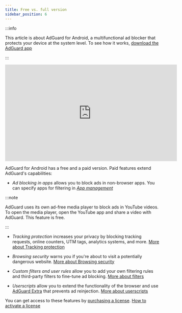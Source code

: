 ```yaml
---
title: Free vs. full version
sidebar_position: 6
---
```


:::info

This article is about AdGuard for Android, a multifunctional ad blocker that protects your device at the system level. To see how it works, [download the AdGuard app](https://agrd.io/download-kb-adblock)

:::

<iframe width="560" height="315" src="https://www.youtube-nocookie.com/embed/xNOeHpZgjFo" title="YouTube video player" frameborder="0" allow="accelerometer; autoplay; clipboard-write; encrypted-media; gyroscope; picture-in-picture" allowfullscreen></iframe>

AdGuard for Android has a free and a paid version. Paid features extend AdGuard's capabilities:

- *Ad blocking in apps* allows you to block ads in non-browser apps. You can specify apps for filtering in [*App management*](/adguard-for-android/features/app-management)

:::note

AdGuard uses its own ad-free media player to block ads in YouTube videos. To open the media player, open the YouTube app and share a video with AdGuard. This feature is free.

:::

- *Tracking protection* increases your privacy by blocking tracking requests, online counters, UTM tags, analytics systems, and more. [More about Tracking protection](/adguard-for-android/features/protection/tracking-protection)

- *Browsing security* warns you if you're about to visit a potentially dangerous website. [More about Browsing security](/adguard-for-android/features/protection/browsing-security)

- *Custom filters and user rules* allow you to add your own filtering rules and third-party filters to fine-tune ad blocking. [More about filters](/adguard-for-android/features/settings#filters)

- *Userscripts* allow you to extend the functionality of the browser and use [AdGuard Extra](/adguard-for-android/features/settings#adguard-extra) that prevents ad reinjection. [More about userscripts](/adguard-for-android/features/settings#userscripts)

You can get access to these features by [purchasing a license](https://adguard.com/license.html). [How to activate a license](/general/license/activation/#activating-adguard-for-android)
